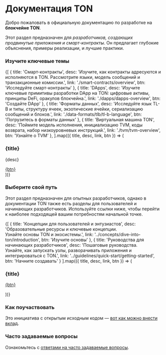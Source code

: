 

# Документация TON

Добро пожаловать в официальную документацию по разработке на **блокчейне TON**.

Этот раздел предназначен для *разработчиков, создающих продвинутые приложения и смарт-контракты*. Он предлагает глубокие объяснения, примеры реализации, и лучшие практики.

### Изучите ключевые темы

<div
  style={{
  display: 'grid',
  gridTemplateColumns: 'repeat(auto-fit, minmax(250px, 1fr))',
  gap: '1.25rem',
  marginTop: '1.5rem'
  }}
>
  {[
    {
      title: 'Смарт-контракты',
      desc: 'Изучите, как контракты адресуются и исполняются в TON. Рассмотрите языки, модель сообщений и транзакционные комиссии.',
      link: './smart-contracts/overview',
      btn: 'Исследуйте смарт-контракты'
    },
    {
      title: 'DApps',
      desc: 'Изучите ключевые примитивы разработки DApp на TON: цифровые активы, принципы DeFi, оракулов блокчейна.',
      link: './dapps/dapps-overview',
      btn: 'Создайте DApp'
    },
    {
      title: 'Форматы данных',
      desc: 'Исследуйте язык TL-B и типы, структуру ячеек, экзотические ячейки, сериализацию сообщений и блоков.',
      link: './data-formats/tlb/tl-b-language',
      btn: 'Погрузитесь в форматы данных'
    },
    {
      title: 'Виртуальная машина TON',
      desc: 'Поймите модель исполнения, инициализацию TVM, коды возврата, набор низкоуровневых инструкций.',
      link: './tvm/tvm-overview',
      btn: 'Узнайте о TVM'
    },
  ].map(({ title, desc, link, btn }) => (
    <div
      key={title}
      style={{
        border: '1px solid #e5e7eb',
        borderRadius: '0.75rem',
        padding: '0.9rem 1rem',
        backgroundColor: 'var(--card-bg)',
        boxShadow: '0 1px 2px rgba(0,0,0,0.04)',
        display: 'flex',
        flexDirection: 'column',
        gap: '0.6rem',
        color: 'var(--text-color)'
      }}
    >
      <h3 style={{ fontSize: '1rem', fontWeight: '600', margin: 0 }}>{title}</h3>
      <p style={{ fontSize: '0.84rem', lineHeight: '1.45', margin: 0 }}>{desc}</p>
      <a href={link} style={{
        alignSelf: 'start',
        padding: '0.4rem 0.75rem',
        backgroundColor: 'var(--btn-bg)',
        color: 'var(--btn-text)',
        borderRadius: '0.5rem',
        fontSize: '0.8rem',
        textDecoration: 'none',
        marginTop: 'auto'
      }}>{btn}</a>
    </div>
  ))}
</div>

### Выберите свой путь

Этот раздел предназначен для опытных разработчиков, однако в документации TON также есть разделы для пользователей и начинающих разработчиков.
Используйте ссылки ниже, чтобы перейти к наиболее подходящей вашим потребностям начальной точке.

<div
  style={{
  display: 'grid',
  gridTemplateColumns: 'repeat(auto-fit, minmax(250px, 1fr))',
  gap: '1.25rem',
  marginTop: '1.5rem'
  }}
>
  {[
    {
      title: 'Концепции для пользователей и энтузиастов',
      desc: 'Образовательные ресурсы и ключевые концепции.<br>Узнайте основы TON и экосистемы.',
      link: '../concepts/dive-into-ton/introduction',
      btn: 'Изучите основы'
    },
    {
      title: 'Руководства для начинающих разработчиков',
      desc: 'Пошаговые руководства.<br>Узнайте, как запускать узлы, разворачивать приложения и интегрироваться с TON.',
      link: '../guidelines/quick-start/getting-started',
      btn: 'Начните создавать'
    }
  ].map(({ title, desc, link, btn }) => (
    <div
      key={title}
      style={{
        border: '1px solid  #e5e7eb',
        borderRadius: '0.75rem',
        padding: '0.9rem 1rem',
        backgroundColor: 'var(--card-bg)',
        boxShadow: '0 1px 2px rgba(0,0,0,0.04)',
        display: 'flex',
        flexDirection: 'column',
        justifyContent: 'start',
        gap: '0.75rem',
        height: '100%',
        color: 'var(--text-color)'
      }}
    >
      <h3 style={{ fontSize: '1rem', fontWeight: '600', margin: 0 }}>{title}</h3>
      <p style={{ fontSize: '0.84rem', lineHeight: '1.45', margin: 0 }} dangerouslySetInnerHTML={{ __html: desc }} />
      <a href={link} style={{
        alignSelf: 'start',
        padding: '0.4rem 0.75rem',
        backgroundColor: 'var(--btn-bg)',
        color: 'var(--btn-text)',
        borderRadius: '0.5rem',
        fontSize: '0.8rem',
        textDecoration: 'none',
        marginTop: 'auto'
      }}>{btn}</a>
    </div>
  ))}
</div>

### Как поучаствовать

Это инициатива с открытым исходным кодом — [вот как можно внести вклад](/v3/contribute).

### Часто задаваемые вопросы

Ознакомьтесь с [ответами на часто задаваемые вопросы](/v3/documentation/faq).

<Feedback />
